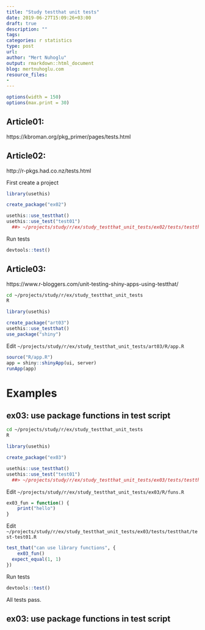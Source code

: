 ```yaml
---
title: "Study testthat unit tests"
date: 2019-06-27T15:09:26+03:00 
draft: true
description: ""
tags:
categories: r statistics
type: post
url:
author: "Mert Nuhoglu"
output: rmarkdown::html_document
blog: mertnuhoglu.com
resource_files:
-
---
```


<style>
  .main-container {
    max-width: 1600px !important;
  }
</style>

``` r
options(width = 150)
options(max.print = 30)
``` 

## Article01: 

https://kbroman.org/pkg_primer/pages/tests.html

## Article02: 

http://r-pkgs.had.co.nz/tests.html

First create a project

```r
library(usethis)

create_package("ex02")
``` 

```r
usethis::use_testthat()
usethis::use_test("test01")
  ##> ~/projects/study/r/ex/study_testthat_unit_tests/ex02/tests/testthat/test-test01.R
``` 

Run tests

```r
devtools::test()
``` 

## Article03: 

https://www.r-bloggers.com/unit-testing-shiny-apps-using-testthat/

``` bash
cd ~/projects/study/r/ex/study_testthat_unit_tests
R
``` 

```r
library(usethis)

create_package("art03")
usethis::use_testthat()
use_package("shiny")
``` 

Edit `~/projects/study/r/ex/study_testthat_unit_tests/art03/R/app.R`

```r
source("R/app.R")
app = shiny::shinyApp(ui, server)
runApp(app)
``` 

# Examples

## ex03: use package functions in test script

``` bash
cd ~/projects/study/r/ex/study_testthat_unit_tests
R
``` 

```r
library(usethis)

create_package("ex03")
``` 

```r
usethis::use_testthat()
usethis::use_test("test01")
  ##> ~/projects/study/r/ex/study_testthat_unit_tests/ex03/tests/testthat/test-test01.R
``` 

Edit `~/projects/study/r/ex/study_testthat_unit_tests/ex03/R/funs.R`

```r
ex03_fun = function() {
	print("hello")
}
``` 

Edit `~/projects/study/r/ex/study_testthat_unit_tests/ex03/tests/testthat/test-test01.R`

```r
test_that("can use library functions", {
	ex03_fun()
  expect_equal(1, 1)
})
``` 

Run tests

```r
devtools::test()
``` 

All tests pass.

## ex03: use package functions in test script



